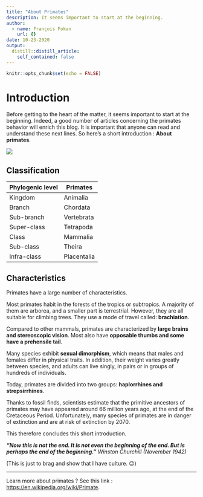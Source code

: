 ```yaml
---
title: "About Primates"
description: It seems important to start at the beginning.
author:
  - name: François Fokan
    url: {}
date: 10-23-2020
output:
  distill::distill_article:
    self_contained: false
---
```


```r
knitr::opts_chunk$set(echo = FALSE)
```
# Introduction

Before getting to the heart of the matter, it seems important to start at the beginning. Indeed, a good number of articles concerning the primates behavior will enrich this blog.
It is important that anyone can read and understand these next lines. So here's a short introduction : **About primates**.

![](images/chimpanzee-3703230_1280.jpg)

## Classification

| Phylogenic level | Primates    |
|------------------|-------------|
| Kingdom          | Animalia    |
| Branch           | Chordata    |
| Sub-branch       | Vertebrata  |
| Super-class      | Tetrapoda   |
| Class            | Mammalia    |
| Sub-class        | Theira      |
| Infra-class      | Placentalia |

## Characteristics

Primates have a large number of characteristics.

Most primates habit in the forests of the tropics or subtropics. A majority of them are arborea, and a smaller part is terrestrial. However, they are all suitable for climbing trees. They use a mode of travel called: **brachiation**.

Compared to other mammals, primates are characterized by **large brains and stereoscopic vision**. Most also have **opposable thumbs and some have a prehensile tail**.

Many species exhibit **sexual dimorphism**, which means that males and females differ in physical traits. In addition, their weight varies greatly between species, and adults can live singly, in pairs or in groups of hundreds of individuals.

Today, primates are divided into two groups: **haplorrhines and strepsirrhines**.

Thanks to fossil finds, scientists estimate that the primitive ancestors of primates may have appeared around 66 million years ago, at the end of the Cretaceous Period. Unfortunately, many species of primates are in danger of extinction and are at risk of extinction by 2070.

This therefore concludes this short introduction. 

***“Now this is not the end. It is not even the beginning of the end. But is perhaps the end of the beginning.”***
*Winston Churchill (November 1942)*

(This is just to brag and show that I have culture. 😉)

****

Learn more about primates ? See this link : <https://en.wikipedia.org/wiki/Primate>.


